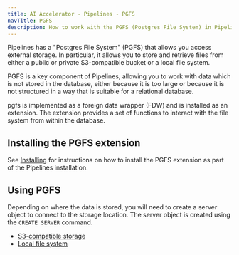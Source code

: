 ```yaml
---
title: AI Accelerator - Pipelines - PGFS
navTitle: PGFS
description: How to work with the PGFS (Postgres File System) in Pipelines.
---
```


Pipelines has a "Postgres File System" (PGFS) that allows you access external storage. In particular, it allows you to store and retrieve files from either a public or private S3-compatible bucket or a local file system. 

PGFS is a key component of Pipelines, allowing you to work with data which is not stored in the database, either because it is too large or because it is not structured in a way that is suitable for a relational database.

pgfs is implemented as a foreign data wrapper (FDW) and is installed as an extension. The extension provides a set of functions to interact with the file system from within the database.

## Installing the PGFS extension

See [Installing](../installing) for instructions on how to install the PGFS extension as part of the Pipelines installation.

## Using PGFS

Depending on where the data is stored, you will need to create a server object to connect to the storage location. The server object is created using the `CREATE SERVER` command.

- [S3-compatible storage](s3)
- [Local file system](local)
